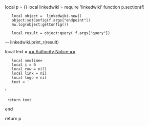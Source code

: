 local p = {}
local linkedwiki = require 'linkedwiki'
function p.section(f)
	local object =  linkedwiki.new()
    object:setConfig(f.args["endpoint"])
    mw.log(object:getConfig())

	local result = object:query( f.args["query"])
-- linkedwiki.print_r(result)

local text = [[
== Authority Notice ==
]]
	local newline=[[

]]
	local i = 0
	local row = nill
	local link = nil
	local logo = nil
	text = '<div class="graphviz" style="display:none; text-align:center;"> digraph{' .. newline .. 'rankdir=LR;'
	row = result['result']['rows'][i]
	while( row ~= nil )
	do
	 --linkedwiki.print_r(row)
	  --define nodes
	  if row['subject_label'] then --set subject label
	  	text = text .. '"' .. row['subject'] .. '"' .. '[label="'.. row['subject_label'] .. '" href="' .. row['subject'] .. '"]' .. newline
	  end
	  if row['object_label'] then --set object label
	    text = text .. '"' .. row['object'] .. '"' .. '[label="'.. row['object_label'] .. '" href="' .. row['object'] .. '"]' .. newline
	  end
	  --define edge
	  text = text .. '"' .. row['subject'] .. '" -> "' .. row['object'] .. '" ['
	  if row['edge'] then --link to edge
	  	text = text .. 'href="'.. row['edge'] .. '"'
	  end
	  if row['edge_label'] then --set edge label
	  	text = text .. 'label="'.. row['edge_label'] .. '"'
	  end
	  if row['edgetooltip'] then --add edge tooltip
	  	text = text .. ' edgetooltip="' .. row['edgetooltip'] .. '"'
	  end
	  text = text .. ']' .. newline
	  i = i + 1
	  row = result['result']['rows'][i]
	end
	text = text .. '}</div>'
  return text
end
 
return p